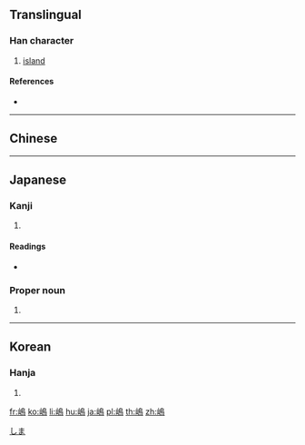 {{character info/new}}
{{also|島}}
==Translingual==

===Han character===
{{Han char|rn=46|rad=山|as=11|sn=14|four=|canj=UHAF|ids=⿰山鳥}}

# [[island]]

====References====
* {{Han ref|kx=0319.080|dkj=08434|dj=0619.170|hdz=10794.190|uh=5D8B|ud=23947}}

----

==Chinese==
{{zh-see|島|v}}

----

==Japanese==

===Kanji===
{{ja-kanji|grade=|rs=山11}}

# {{alternative form of|島|lang=ja}}

====Readings====
* {{ja-readings|on=[[とう]] (tō)|kun=[[しま]] (shima)}}

===Proper noun===
{{ja-pos|proper|しま}}

# {{surname|lang=ja}}

[[Category:Japanese surnames|しま]]

----

==Korean==

===Hanja===
{{ko-hanja|hangeul=[[도]]|rv=do|mr=to}}

# {{defn|lang=ko|sort=山11}}

[[fr:嶋]]
[[ko:嶋]]
[[li:嶋]]
[[hu:嶋]]
[[ja:嶋]]
[[pl:嶋]]
[[th:嶋]]
[[zh:嶋]]